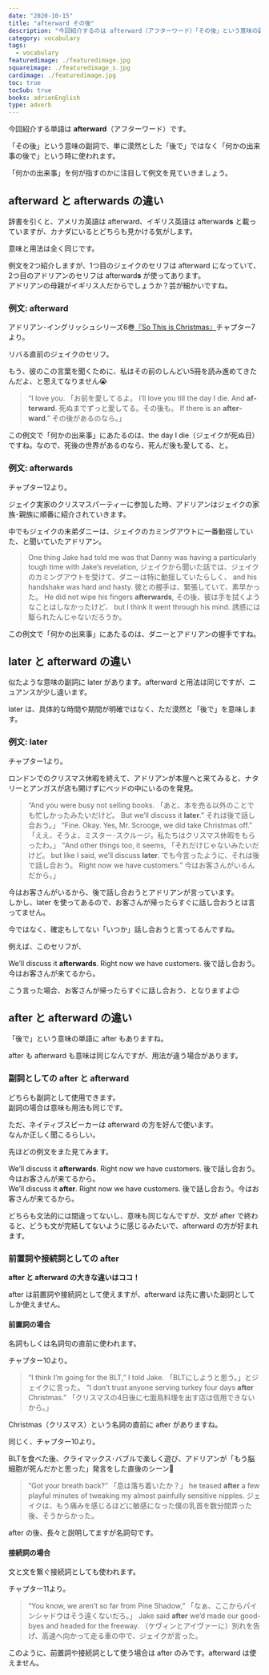 ```yaml
---
date: "2020-10-15"
title: "afterward その後"
description: "今回紹介するのは afterward（アフターワード）「その後」という意味の副詞です。例文は、アドリアン･イングリッシュシリーズ6巻『So This is Christmas』より"
category: vocabulary
tags:
  - vocabulary
featuredimage: ./featuredimage.jpg
squareimage: ./featuredimage_s.jpg
cardimage: ./featuredimage.jpg
toc: true
tocSub: true
books: adrienEnglish
type: adverb
---
```



今回紹介する単語は __afterward__（アフターワード）です。

「その後」という意味の副詞で、単に漠然とした「後で」ではなく「何かの出来事の後で」という時に使われます。

「何かの出来事」を何が指すのかに注目して例文を見ていきましょう。

## afterward と afterwards の違い

辞書を引くと、アメリカ英語は afterward、イギリス英語は afterward<strong>s</strong> と載っていますが、カナダにいるとどちらも見かける気がします。

意味と用法は全く同じです。

例文を2つ紹介しますが、1つ目のジェイクのセリフは afterward になっていて、2つ目のアドリアンのセリフは afterward<strong>s</strong> が使ってあります。  
アドリアンの母親がイギリス人だからでしょうか？芸が細かいですね。

### 例文: afterward

アドリアン･イングリッシュシリーズ6巻[『So This is Christmas』](https://amzn.to/3113J5T)チャプター7より。

リバる直前のジェイクのセリフ。

もう、彼のこの言葉を聞くために、私はその前のしんどい5冊を読み進めてきたんだよ、と思えてなりません😭

<Blockquote book srcBook="soThisIsChristmas" lang="en" chapter="7">
“I love you.
<span>「お前を愛してるよ。</span>
I’ll love you till the day I die. And <strong>afterward</strong>.
<span>死ぬまでずっと愛してる。その後も。</span>
If there is an <strong>afterward</strong>.”
<span>その後があるのなら。」</span>
</Blockquote>

この例文で「何かの出来事」にあたるのは、the day I die（ジェイクが死ぬ日）ですね。なので、死後の世界があるのなら、死んだ後も愛してる、と。

### 例文: afterwards

チャプター12より。

ジェイク実家のクリスマスパーティーに参加した時、アドリアンはジェイクの家族･親族に順番に紹介されていきます。

中でもジェイクの末弟ダニーは、ジェイクのカミングアウトに一番動揺していた、と聞いていたアドリアン。

<Blockquote book srcBook="soThisIsChristmas" lang="en" chapter="12">
One thing Jake had told me was that Danny was having a particularly tough time with Jake’s revelation,
<span>ジェイクから聞いた話では、ジェイクのカミングアウトを受けて、ダニーは特に動揺していたらしく、</span>
and his handshake was hard and hasty.
<span>彼との握手は、緊張していて、素早かった。</span>
He did not wipe his fingers <strong>afterwards</strong>,
<span>その後、彼は手を拭くようなことはしなかったけど、</span>
but I think it went through his mind.
<span>誘惑には駆られたんじゃないだろうか。</span>
</Blockquote>

この例文で「何かの出来事」にあたるのは、ダニーとアドリアンの握手ですね。

## later と afterward の違い

似たような意味の副詞に later があります。afterward と用法は同じですが、ニュアンスが少し違います。

later は、具体的な時間や期間が明確ではなく、ただ漠然と「後で」を意味します。

### 例文: later

チャプター1より。

ロンドンでのクリスマス休暇を終えて、アドリアンが本屋へと来てみると、ナタリーとアンガスが店も開けずにベッドの中にいるのを発見。

<Blockquote book srcBook="soThisIsChristmas" lang="en" chapter="1">
“And you were busy not selling books.
<span>「あと、本を売る以外のことでも忙しかったみたいだけど。</span>
But we’ll discuss it <strong>later</strong>.”
<span>それは後で話し合おう。」</span>
“Fine. Okay. Yes, Mr. Scrooge, we did take Christmas off.”
<span>「ええ、そうよ、ミスター･スクルージ。私たちはクリスマス休暇をもらったわ。」</span>
“And other things too, it seems,
<span>「それだけじゃないみたいだけど。</span>
but like I said, we’ll discuss <strong>later</strong>.
<span>でも今言ったように、それは後で話し合おう。</span>
Right now we have customers.”
<span>今はお客さんがいるんだから。」</span>
</Blockquote>

今はお客さんがいるから、後で話し合おうとアドリアンが言っています。  
しかし、later を使ってあるので、お客さんが帰ったらすぐに話し合おうとは言ってません。

今ではなく、確定もしてない「いつか」話し合おうと言ってるんですね。

例えば、このセリフが、

<div class="example">
  We’ll discuss it <strong>afterwards</strong>. Right now we have customers.
  <span>後で話し合おう。今はお客さんが来てるから。</span>
</div>

こう言った場合、お客さんが帰ったらすぐに話し合おう、となりますよ😉

## after と afterward の違い

「後で」という意味の単語に after もありますね。

after も afterward も意味は同じなんですが、用法が違う場合があります。

### 副詞としての after と afterward

どちらも副詞として使用できます。  
副詞の場合は意味も用法も同じです。

ただ、ネイティブスピーカーは afterward の方を好んで使います。  
なんか正しく聞こるらしい。

先ほどの例文をまた見てみます。

<div class="example">
  We’ll discuss it <strong>afterwards</strong>. Right now we have customers.
  <span>後で話し合おう。今はお客さんが来てるから。</span>
</div>

<div class="example">
  We’ll discuss it <strong>after</strong>. Right now we have customers.
  <span>後で話し合おう。今はお客さんが来てるから。</span>
</div>

どちらも文法的には間違ってないし、意味も同じなんですが、文が after で終わると、どうも文が完結してないように感じるみたいで、afterward の方が好まれます。

### 前置詞や接続詞としての after

__after と afterward の大きな違いはココ！__

after は前置詞や接続詞として使えますが、afterward は先に書いた副詞としてしか使えません。

#### 前置詞の場合

名詞もしくは名詞句の直前に使われます。

チャプター10より。

<Blockquote book srcBook="soThisIsChristmas" lang="en" chapter="10">
“I think I’m going for the BLT,” I told Jake.
<span>「BLTにしようと思う。」とジェイクに言った。</span>
“I don’t trust anyone serving turkey four days <strong>after</strong> Christmas.”
<span>「クリスマスの4日後に七面鳥料理を出す店は信用できないから。」</span>
</Blockquote>

Christmas（クリスマス）という名詞の直前に after がありますね。

同じく、チャプター10より。

BLTを食べた後、クライマックス･バブルで楽しく遊び、アドリアンが「もう脳細胞が死んだかと思った」発言をした直後のシーン🙈

<Blockquote book srcBook="soThisIsChristmas" lang="en" chapter="10">
“Got your breath back?”
<span>「息は落ち着いたか？」</span>
he teased <strong>after</strong> a few playful minutes of tweaking my almost painfully sensitive nipples.
<span>ジェイクは、もう痛みを感じるほどに敏感になった僕の乳首を数分間弄った後、そうからかった。</span>
</Blockquote>

after の後、長々と説明してますが名詞句です。

#### 接続詞の場合

文と文を繋ぐ接続詞としても使われます。

チャプター11より。

<Blockquote book srcBook="soThisIsChristmas" lang="en" chapter="11">
“You know, we aren’t so far from Pine Shadow,”
<span>「なぁ、ここからパインシャドウはそう遠くないだろ。」</span>
Jake said <strong>after</strong> we’d made our good-byes and headed for the freeway.
<span>（ケヴィンとアイヴァーに）別れを告げ、高速へ向かって走る車の中で、ジェイクが言った。</span>
</Blockquote>

このように、前置詞や接続詞として使う場合は after のみです。afterward は使えません。

<VocabularyFooter book="soThisIsChristmas" />
